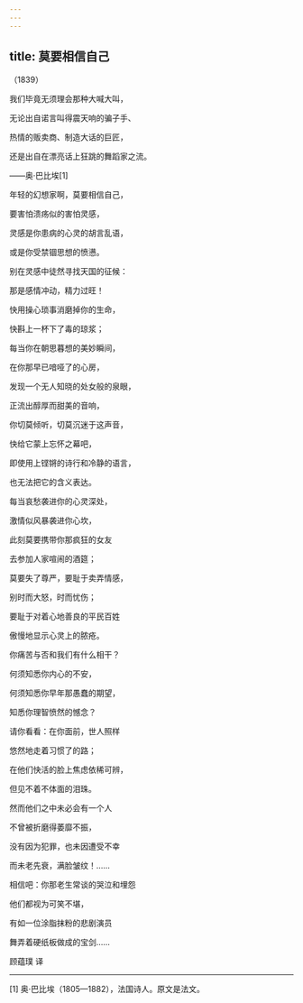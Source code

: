 ```yaml
---
---
---
```

title: 莫要相信自己
---




（1839）

我们毕竟无须理会那种大喊大叫，

无论出自诺言叫得震天响的骗子手、

热情的贩卖商、制造大话的巨匠，

还是出自在漂亮话上狂跳的舞蹈家之流。

——奥·巴比埃[1]

年轻的幻想家啊，莫要相信自己，

要害怕溃疡似的害怕灵感，

灵感是你患病的心灵的胡言乱语，

或是你受禁锢思想的愤懑。

别在灵感中徒然寻找天国的征候：

那是感情冲动，精力过旺！

快用操心琐事消磨掉你的生命，

快斟上一杯下了毒的琼浆；





每当你在朝思暮想的美妙瞬间，

在你那早已喑哑了的心房，

发现一个无人知晓的处女般的泉眼，

正流出醇厚而甜美的音响，

你切莫倾听，切莫沉迷于这声音，

快给它蒙上忘怀之幕吧，

即使用上铿锵的诗行和冷静的语言，

也无法把它的含义表达。





每当哀愁袭进你的心灵深处，

激情似风暴袭进你心坎，

此刻莫要携带你那疯狂的女友

去参加人家喧闹的酒筵；

莫要失了尊严，要耻于卖弄情感，

别时而大怒，时而忧伤；

要耻于对着心地善良的平民百姓

傲慢地显示心灵上的脓疮。





你痛苦与否和我们有什么相干？

何须知悉你内心的不安，

何须知悉你早年那愚蠢的期望，

知悉你理智愤然的憾念？

请你看看：在你面前，世人照样

悠然地走着习惯了的路；

在他们快活的脸上焦虑依稀可辨，

但见不着不体面的泪珠。





然而他们之中未必会有一个人

不曾被折磨得萎靡不振，

没有因为犯罪，也未因遭受不幸

而未老先衰，满脸皱纹！……

相信吧：你那老生常谈的哭泣和埋怨

他们都视为可笑不堪，

有如一位涂脂抹粉的悲剧演员

舞弄着硬纸板做成的宝剑……

顾蕴璞 译



* * *



[1] 奥·巴比埃（1805—1882），法国诗人。原文是法文。